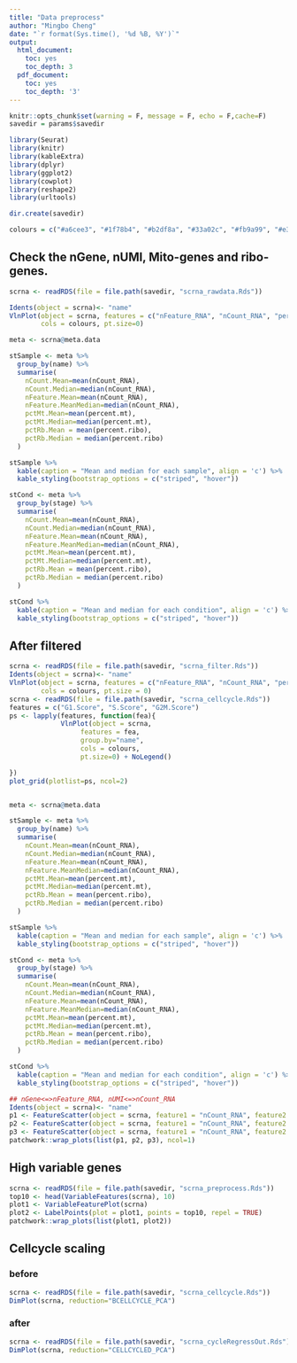 ```yaml
---
title: "Data preprocess"
author: "Mingbo Cheng"
date: "`r format(Sys.time(), '%d %B, %Y')`"
output:
  html_document:
    toc: yes
    toc_depth: 3
  pdf_document:
    toc: yes
    toc_depth: '3'
---
```




```r
knitr::opts_chunk$set(warning = F, message = F, echo = F,cache=F)
savedir = params$savedir
```


```r
library(Seurat)
library(knitr)
library(kableExtra)
library(dplyr)
library(ggplot2)
library(cowplot)
library(reshape2)
library(urltools)

dir.create(savedir)

colours = c("#a6cee3", "#1f78b4", "#b2df8a", "#33a02c", "#fb9a99", "#e31a1c", "#fdbf6f", "#ff7f00", "#cab2d6", "#6a3d9a", "#ffff99")
```

## Check the nGene, nUMI, Mito-genes and ribo-genes.

```r
scrna <- readRDS(file = file.path(savedir, "scrna_rawdata.Rds"))

Idents(object = scrna)<- "name"
VlnPlot(object = scrna, features = c("nFeature_RNA", "nCount_RNA", "percent.mt", "percent.ribo"), ncol=2,
        cols = colours, pt.size=0)

meta <- scrna@meta.data

stSample <- meta %>%
  group_by(name) %>%
  summarise(
    nCount.Mean=mean(nCount_RNA),
    nCount.Median=median(nCount_RNA),
    nFeature.Mean=mean(nCount_RNA),
    nFeature.MeanMedian=median(nCount_RNA),
    pctMt.Mean=mean(percent.mt),
    pctMt.Median=median(percent.mt),
    pctRb.Mean = mean(percent.ribo),
    pctRb.Median = median(percent.ribo)
  )

stSample %>%
  kable(caption = "Mean and median for each sample", align = 'c') %>%
  kable_styling(bootstrap_options = c("striped", "hover"))

stCond <- meta %>%
  group_by(stage) %>%
  summarise(
    nCount.Mean=mean(nCount_RNA),
    nCount.Median=median(nCount_RNA),
    nFeature.Mean=mean(nCount_RNA),
    nFeature.MeanMedian=median(nCount_RNA),
    pctMt.Mean=mean(percent.mt),
    pctMt.Median=median(percent.mt),
    pctRb.Mean = mean(percent.ribo),
    pctRb.Median = median(percent.ribo)
  )

stCond %>%
  kable(caption = "Mean and median for each condition", align = 'c') %>%
  kable_styling(bootstrap_options = c("striped", "hover"))


```



## After filtered

```r

scrna <- readRDS(file = file.path(savedir, "scrna_filter.Rds"))
Idents(object = scrna)<- "name"
VlnPlot(object = scrna, features = c("nFeature_RNA", "nCount_RNA", "percent.mt", "percent.ribo"), ncol=2,
        cols = colours, pt.size = 0)
scrna <- readRDS(file = file.path(savedir, "scrna_cellcycle.Rds"))
features = c("G1.Score", "S.Score", "G2M.Score")
ps <- lapply(features, function(fea){
             VlnPlot(object = scrna,
                  features = fea,
                  group.by="name",
                  cols = colours,
                  pt.size=0) + NoLegend()

})
plot_grid(plotlist=ps, ncol=2)


meta <- scrna@meta.data

stSample <- meta %>%
  group_by(name) %>%
  summarise(
    nCount.Mean=mean(nCount_RNA),
    nCount.Median=median(nCount_RNA),
    nFeature.Mean=mean(nCount_RNA),
    nFeature.MeanMedian=median(nCount_RNA),
    pctMt.Mean=mean(percent.mt),
    pctMt.Median=median(percent.mt),
    pctRb.Mean = mean(percent.ribo),
    pctRb.Median = median(percent.ribo)
  )

stSample %>%
  kable(caption = "Mean and median for each sample", align = 'c') %>%
  kable_styling(bootstrap_options = c("striped", "hover"))

stCond <- meta %>%
  group_by(stage) %>%
  summarise(
    nCount.Mean=mean(nCount_RNA),
    nCount.Median=median(nCount_RNA),
    nFeature.Mean=mean(nCount_RNA),
    nFeature.MeanMedian=median(nCount_RNA),
    pctMt.Mean=mean(percent.mt),
    pctMt.Median=median(percent.mt),
    pctRb.Mean = mean(percent.ribo),
    pctRb.Median = median(percent.ribo)
  )

stCond %>%
  kable(caption = "Mean and median for each condition", align = 'c') %>%
  kable_styling(bootstrap_options = c("striped", "hover"))

```

```r
## nGene<=>nFeature_RNA, nUMI<=>nCount_RNA
Idents(object = scrna)<- "name"
p1 <- FeatureScatter(object = scrna, feature1 = "nCount_RNA", feature2 ="percent.mt", cols=colours)
p2 <- FeatureScatter(object = scrna, feature1 = "nCount_RNA", feature2 ="percent.ribo",cols=colours)
p3 <- FeatureScatter(object = scrna, feature1 = "nCount_RNA", feature2 = "nFeature_RNA",cols=colours)
patchwork::wrap_plots(list(p1, p2, p3), ncol=1)
```



## High variable genes
```r
scrna <- readRDS(file = file.path(savedir, "scrna_preprocess.Rds"))
top10 <- head(VariableFeatures(scrna), 10)
plot1 <- VariableFeaturePlot(scrna)
plot2 <- LabelPoints(plot = plot1, points = top10, repel = TRUE)
patchwork::wrap_plots(list(plot1, plot2))
```


## Cellcycle scaling

### before

```r
scrna <- readRDS(file = file.path(savedir, "scrna_cellcycle.Rds"))
DimPlot(scrna, reduction="BCELLCYCLE_PCA")
```

### after
```r
scrna <- readRDS(file = file.path(savedir, "scrna_cycleRegressOut.Rds"))
DimPlot(scrna, reduction="CELLCYCLED_PCA")
```

